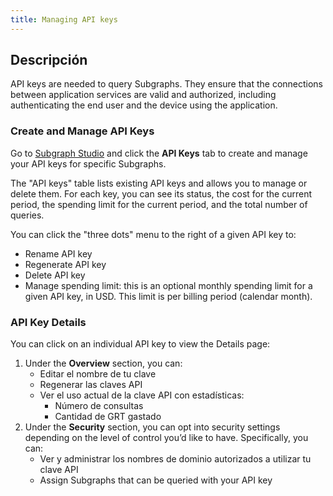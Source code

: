 ```yaml
---
title: Managing API keys
---
```


## Descripción

API keys are needed to query Subgraphs. They ensure that the connections between application services are valid and authorized, including authenticating the end user and the device using the application.

### Create and Manage API Keys

Go to [Subgraph Studio](https://thegraph.com/studio/) and click the **API Keys** tab to create and manage your API keys for specific Subgraphs.

The "API keys" table lists existing API keys and allows you to manage or delete them. For each key, you can see its status, the cost for the current period, the spending limit for the current period, and the total number of queries.

You can click the "three dots" menu to the right of a given API key to:

- Rename API key
- Regenerate API key
- Delete API key
- Manage spending limit: this is an optional monthly spending limit for a given API key, in USD. This limit is per billing period (calendar month).

### API Key Details

You can click on an individual API key to view the Details page:

1. Under the **Overview** section, you can:
   - Editar el nombre de tu clave
   - Regenerar las claves API
   - Ver el uso actual de la clave API con estadísticas:
     - Número de consultas
     - Cantidad de GRT gastado
2. Under the **Security** section, you can opt into security settings depending on the level of control you’d like to have. Specifically, you can:
   - Ver y administrar los nombres de dominio autorizados a utilizar tu clave API
   - Assign Subgraphs that can be queried with your API key
